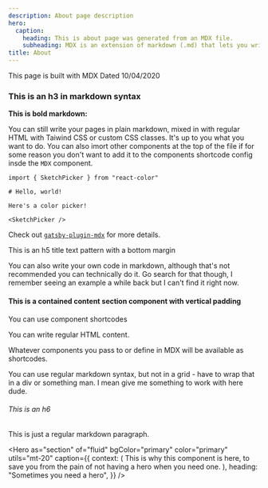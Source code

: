 ```yaml
---
description: About page description
hero:
  caption:
    heading: This is about page was generated from an MDX file.
    subheading: MDX is an extension of markdown (.md) that lets you write JSX code and use React Components in markdown, just change your file extension from .md to .mdx.
title: About
---
```


<Pattern as="h2" utils="py-8 md:py-10 xl:py-12">
  This page is built with MDX
  <Pattern as="hr" is="divider" className="mb-4" />
  <Text pattern="meta" className="block">
    Dated 10/04/2020
  </Text>
</Pattern>

### This is an h3 in markdown syntax

<Pattern as="hr" is="divider" utils="mb-6" />

**This is bold markdown:**

<Pattern utils="py-1" />

You can still write your pages in plain markdown, mixed in with regular HTML with Taiwind CSS or custom CSS classes. It's up to you what you want to do. You can also imort other components at the top of the file if for some reason you don't want to add it to the components shortcode config insde the `MDX` component.

```
import { SketchPicker } from "react-color"

# Hello, world!

Here's a color picker!

<SketchPicker />
```

Check out [`gatsby-plugin-mdx`](https://www.gatsbyjs.com/plugins/gatsby-plugin-mdx/) for more details.

<Pattern utils="py-6 md:py-8 xl:py-10" />

<Text as="h5" pattern="title" utils="mb-6">
  This is an h5 title text pattern with a bottom margin
</Text>

You can also write your own code in markdown, although that's not recommended you can technically do it. Go search for that though, I remember seeing an example a while back but I can't find it right now.

<Section is="content" isContained utils="py-8 md:py-10 xl:py-12">

#### This is a contained content section component with vertical padding

<Box className="gap-4 grid md:grid-cols-3 my-6">
  <Text as="p" className="md:mb-6">
    You can use component shortcodes
  </Text>
  <p className="md:mb-6">You can write regular HTML content.</p>
  <Element as="p" className="md:mb-6">
    Whatever components you pass to or define in MDX will be available as
    shortcodes.
  </Element>
</Box>

You can use regular markdown syntax, but not in a grid - have to wrap that in a div or something man. I mean give me something to work with here dude.

</Section>

###### This is an h6

This is just a regular markdown paragraph.

<Hero
  as="section"
  of="fluid"
  bgColor="primary"
  color="primary"
  utils="mt-20"
  caption={{
    context: (
      <Text as="h4" pattern="body">
        This is why this component is here, to save you from the pain of not
        having a hero when you need one.
      </Text>
    ),
    heading: "Sometimes you need a hero",
  }}
/>
